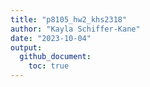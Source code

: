 ```yaml
---
title: "p8105_hw2_khs2318"
author: "Kayla Schiffer-Kane"
date: "2023-10-04"
output: 
  github_document:
    toc: true
---
```


